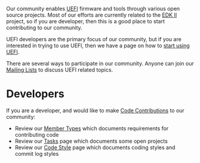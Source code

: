 Our community enables [[UEFI]] firmware and tools through various open source projects.
Most of our efforts are currently related to the [http://tianocore.github.io/edk2.html EDK II] project, so if you are developer, then this is a good place to start contributing to our community.

UEFI developers are the primary focus of our community, but if you are interested in trying to use UEFI, then we have a page on how to [[start using UEFI]].

There are several ways to participate in our community.  Anyone can join our [[Mailing Lists]] to discuss UEFI related topics.

=Developers=

If you are a developer, and would like to make [[Code Contributions]] to our community:
* Review our [[Member Types]] which documents requirements for contributing code
* Review our [[Tasks]] page which documents some open projects
* Review our [[Code Style]] page which documents coding styles and commit log styles

<!-- [[Category:Main]] -->